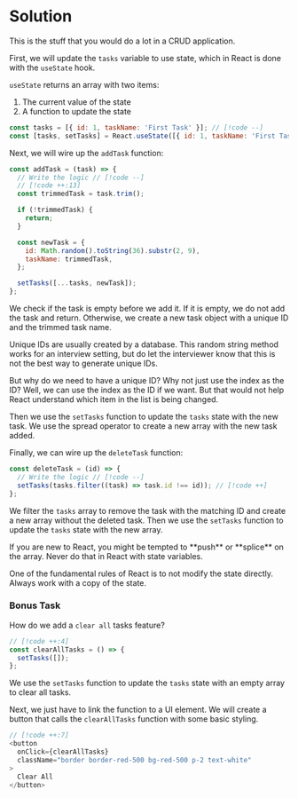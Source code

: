 
# Solution

<VideoEmbed id='_NjbGj_82FY' title='Hooks: useState-1 | React Coding | Easy Practice Question | Frontend Hire' />

This is the stuff that you would do a lot in a CRUD application.

First, we will update the `tasks` variable to use state, which in React is done with the `useState` hook.

`useState` returns an array with two items:

1. The current value of the state
2. A function to update the state

```js title="App.js"
const tasks = [{ id: 1, taskName: 'First Task' }]; // [!code --]
const [tasks, setTasks] = React.useState([{ id: 1, taskName: 'First Task' }]); // [!code ++]
```

Next, we will wire up the `addTask` function:

```js title="App.js"
const addTask = (task) => {
  // Write the logic // [!code --]
  // [!code ++:13]
  const trimmedTask = task.trim(); 

  if (!trimmedTask) {
    return;
  }

  const newTask = {
    id: Math.random().toString(36).substr(2, 9),
    taskName: trimmedTask,
  };

  setTasks([...tasks, newTask]);
};
```

We check if the task is empty before we add it. If it is empty, we do not add the task and return. Otherwise, we create a new task object with a unique ID and the trimmed task name.

<Callout type='warning'>
Unique IDs are usually created by a database. This random string method works for an interview setting, but do let the interviewer know that this is not the best way to generate unique IDs.

But why do we need to have a unique ID? Why not just use the index as the ID? Well, we can use the index as the ID if we want. But that would not help React understand which item in the list is being changed.
</Callout>

Then we use the `setTasks` function to update the `tasks` state with the new task. We use the spread operator to create a new array with the new task added.

Finally, we can wire up the `deleteTask` function:

```js title="App.js"
const deleteTask = (id) => {
  // Write the logic // [!code --]
  setTasks(tasks.filter((task) => task.id !== id)); // [!code ++]
};
```

We filter the `tasks` array to remove the task with the matching ID and create a new array without the deleted task. Then we use the `setTasks` function to update the `tasks` state with the new array.

<Callout type='error'>
If you are new to React, you might be tempted to **push** or **splice** on the array. Never do that in React with state variables. 

One of the fundamental rules of React is to not modify the state directly. Always work with a copy of the state.
</Callout>

### Bonus Task

How do we add a `clear all` tasks feature?

```js title="App.js"
// [!code ++:4]
const clearAllTasks = () => {
  setTasks([]);
};
```

We use the `setTasks` function to update the `tasks` state with an empty array to clear all tasks.

Next, we just have to link the function to a UI element. We will create a button that calls the `clearAllTasks` function with some basic styling.

```js title="App.js"
// [!code ++:7]
<button
  onClick={clearAllTasks}
  className="border border-red-500 bg-red-500 p-2 text-white"
>
  Clear All
</button>
```